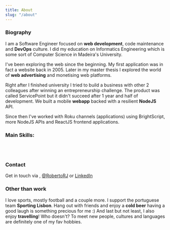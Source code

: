 ```yaml
---
title: About
slug: "/about"
---
```


### Biography

I am a Software Engineer focused on **web development**, code maintenance and **DevOps** culture.
I did my education on Informatics Engineering which is some sort of Computer Science in Madeira's University.

I've been exploring the web since the beginning. My first application was in fact a website back in 2005.
Later in my master thesis I explored the world of **web advertising** and monetising web platforms.

Right after I finished university I tried to build a business with other 2 colleagues after winning an entrepreneurship
challenge. The product was called ServicePoint but it didn't succeed after 1 year and half of development.
We built a mobile **webapp** backed with a
resilient **NodeJS** API.

Since then I've worked with Roku channels (applications) using BrightScript, more NodeJS APIs and ReactJS frontend applications.
<br />

### Main Skills:
<br />
<ProgressionBar text={'Javascript / ECMAScript'} percentage={95} />
<ProgressionBar text={'Software Engineering'} percentage={90} />
<ProgressionBar text={'ReactJS'} percentage={90} />
<ProgressionBar text={'NodeJS'} percentage={85} />
<ProgressionBar text={'Gitlab CI/CD'} percentage={80} />
<ProgressionBar text={'Agile / Scrum'} percentage={80} />
<ProgressionBar text={'MongoDB'} percentage={60} />
<ProgressionBar text={'CSS'} percentage={55} />
<br />

### Contact
Get in touch via <Obfuscate email="entrypoint@robertojesus.me" />,
[@RobertoRJ](https://twitter.com/intent/tweet?screen_name=RobertoRJ)
or [LinkedIn](https://www.linkedin.com/in/roberto-jesus-03a65642/)
<br />

### Other than work

I love sports, mostly football and a couple more. I support the portuguese team **Sporting Lisbon**.
Hang out with friends and enjoy a **cold beer** having a good laugh is something precious for me :)
And last but not least, I also enjoy **travelling**! Who doesn't? To meet new people, cultures and languages are definitely one
of my fav hobbies.
